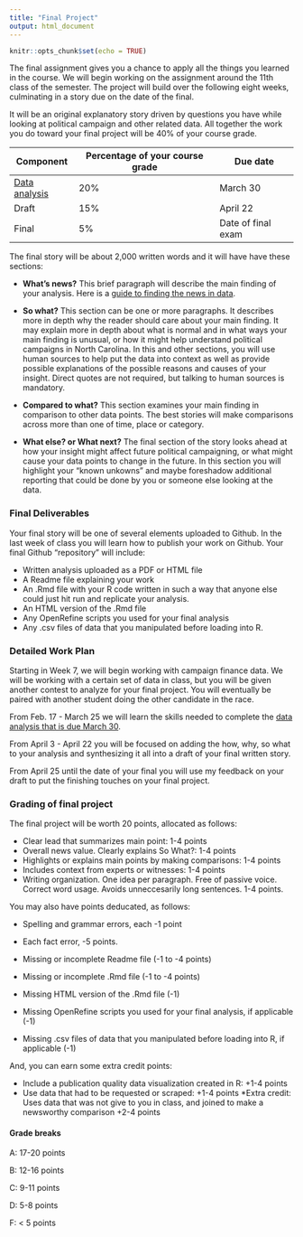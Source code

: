 ```yaml
---
title: "Final Project"
output: html_document
---
```


```r
knitr::opts_chunk$set(echo = TRUE)
```
The final assignment gives you a chance to apply all the things you learned in the course. We will begin working on the assignment around the 11th class of the semester. The project will build over the following eight weeks, culminating in a story due on the date of the final.

It will be an original explanatory story driven by questions you have while looking at political campaign and other related data. All together the work you do toward your final project will be 40% of your course grade.


|Component|Percentage of your course grade|Due date
|----------|------------------------|--------------
|[Data analysis](analysis-assignment.html)|20%|March 30
|Draft|15%|April 22
|Final|5%| Date of final exam


The final story will be about 2,000 written words and it will have have these sections:

* **What's news?** This brief paragraph will describe the main finding of your analysis. Here is a [guide to finding the news in data](http://multimedia.jmc.uiowa.edu/fall2012/files/2012/08/rt-m2-tipsheet.pdf).

* **So what?** This section can be one or more paragraphs. It describes more in depth why the reader should care about your main finding. It may explain more in depth about what is normal and in what ways your main finding is unusual, or how it might help understand political campaigns in North Carolina.
In this and other sections, you will use human sources to help put the data into context as well as provide possible explanations of the possible reasons and causes of your insight. Direct quotes are not required, but talking to human sources is mandatory. 

* **Compared to what?** This section examines your main finding in comparison to other data points. The best stories will make comparisons across more than one of time, place or category.

* **What else? or What next?** The final section of the story looks ahead at how your insight might affect future political campaigning, or what might cause your data points to change in the future. In this section you will highlight your "known unkowns" and maybe foreshadow additional reporting that could be done by you or someone else looking at the data.


### Final Deliverables
Your final story will be one of several elements uploaded to Github. In the last week of class you will learn how to publish your work on Github. Your final Github "repository" will include:

* Written analysis uploaded as a PDF or HTML file
* A Readme file explaining your work
* An .Rmd file with your R code written in such a way that anyone else could just hit run and replicate your analysis.
* An HTML version of the .Rmd file
* Any OpenRefine scripts you used for your final analysis
* Any .csv files of data that you manipulated before loading into R.



### Detailed Work Plan
Starting in Week 7, we will begin working with campaign finance data. We will be working with a certain set of data in class, but you will be given another contest to analyze for your final project. You will eventually be paired with another student doing the other candidate in the race. 

From Feb. 17 - March 25 we will learn the skills needed to complete the [data analysis that is due March 30](analysis-assignment.html). 

From April 3 - April 22 you will be focused on adding the how, why, so what to your analysis and synthesizing it all into a draft of your final written story. 

From April 25  until the date of your final you will use my feedback on your draft to put the finishing touches on your final project. 

### Grading of final project
The final project will be worth 20 points, allocated as follows:

* Clear lead that summarizes main point: 1-4 points
* Overall news value. Clearly explains So What?: 1-4 points
* Highlights or explains main points by making comparisons: 1-4 points
* Includes context from experts or witnesses: 1-4 points
* Writing organization. One idea per paragraph. Free of passive voice. Correct word usage. Avoids unneccesarily long sentences. 1-4 points.

You may also have points deducated, as follows:

* Spelling and grammar errors, each -1 point
* Each fact error, -5 points.

* Missing or incomplete Readme file (-1 to -4 points)
* Missing or incomplete .Rmd file  (-1 to -4 points)
* Missing HTML version of the .Rmd file (-1)
* Missing OpenRefine scripts you used for your final analysis, if applicable (-1)
* Missing .csv files of data that you manipulated before loading into R, if applicable (-1)

And, you can earn some extra credit points:

* Include a publication quality data visualization created in R: +1-4 points
* Use data that had to be requested or scraped: +1-4 points
*Extra credit: Uses data that was not give to you in class, and joined to make a newsworthy comparison +2-4 points

#### Grade breaks
A: 17-20 points

B: 12-16 points

C: 9-11 points

D: 5-8 points

F: < 5 points








